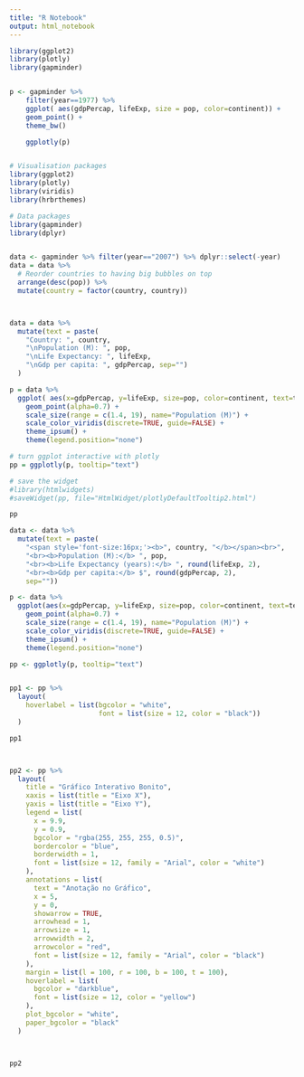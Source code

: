```yaml
---
title: "R Notebook"
output: html_notebook
---
```


```r

library(ggplot2)
library(plotly)
library(gapminder)


p <- gapminder %>%
    filter(year==1977) %>%
    ggplot( aes(gdpPercap, lifeExp, size = pop, color=continent)) +
    geom_point() +
    theme_bw()

    ggplotly(p)



``` 
```r
# Visualisation packages
library(ggplot2)
library(plotly)
library(viridis)
library(hrbrthemes)

# Data packages
library(gapminder)
library(dplyr) 


data <- gapminder %>% filter(year=="2007") %>% dplyr::select(-year)
data = data %>%  
  # Reorder countries to having big bubbles on top
  arrange(desc(pop)) %>%
  mutate(country = factor(country, country))



data = data %>% 
  mutate(text = paste(
    "Country: ", country,
    "\nPopulation (M): ", pop,
    "\nLife Expectancy: ", lifeExp,
    "\nGdp per capita: ", gdpPercap, sep="")
  )

p = data %>%
  ggplot( aes(x=gdpPercap, y=lifeExp, size=pop, color=continent, text=text)) +
    geom_point(alpha=0.7) +
    scale_size(range = c(1.4, 19), name="Population (M)") +
    scale_color_viridis(discrete=TRUE, guide=FALSE) +
    theme_ipsum() +
    theme(legend.position="none")

# turn ggplot interactive with plotly
pp = ggplotly(p, tooltip="text")

# save the widget
#library(htmlwidgets)
#saveWidget(pp, file="HtmlWidget/plotlyDefaultTooltip2.html")

pp

```


```r
data <- data %>%
  mutate(text = paste(
    "<span style='font-size:16px;'><b>", country, "</b></span><br>",
    "<br><b>Population (M):</b> ", pop,
    "<br><b>Life Expectancy (years):</b> ", round(lifeExp, 2),
    "<br><b>Gdp per capita:</b> $", round(gdpPercap, 2),
    sep=""))

p <- data %>%
  ggplot(aes(x=gdpPercap, y=lifeExp, size=pop, color=continent, text=text)) +
    geom_point(alpha=0.7) +
    scale_size(range = c(1.4, 19), name="Population (M)") +
    scale_color_viridis(discrete=TRUE, guide=FALSE) +
    theme_ipsum() +
    theme(legend.position="none")

pp <- ggplotly(p, tooltip="text")


pp1 <- pp %>%
  layout(
    hoverlabel = list(bgcolor = "white",
                      font = list(size = 12, color = "black"))
  )

pp1



pp2 <- pp %>%
  layout(
    title = "Gráfico Interativo Bonito",
    xaxis = list(title = "Eixo X"),
    yaxis = list(title = "Eixo Y"),
    legend = list(
      x = 9.9,
      y = 0.9,
      bgcolor = "rgba(255, 255, 255, 0.5)",
      bordercolor = "blue",
      borderwidth = 1,
      font = list(size = 12, family = "Arial", color = "white")
    ),
    annotations = list(
      text = "Anotação no Gráfico",
      x = 5,
      y = 0,
      showarrow = TRUE,
      arrowhead = 1,
      arrowsize = 1,
      arrowwidth = 2,
      arrowcolor = "red",
      font = list(size = 12, family = "Arial", color = "black")
    ),
    margin = list(l = 100, r = 100, b = 100, t = 100),
    hoverlabel = list(
      bgcolor = "darkblue",
      font = list(size = 12, color = "yellow")
    ),
    plot_bgcolor = "white",
    paper_bgcolor = "black"
  )



pp2

``` 